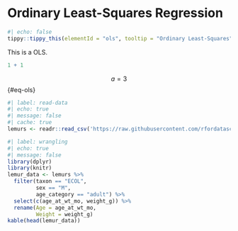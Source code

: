 # Ordinary Least-Squares Regression {#sec-ols}

```r
#| echo: false
tippy::tippy_this(elementId = "ols", tooltip = "Ordinary Least-Squares", animation = "scale")
```

This is a [OLS]{#ols}.

```r
1 + 1
```

$$
\begin{equation}
a = 3
\end{equation}
$$ {#eq-ols}

```r
#| label: read-data
#| echo: true
#| message: false
#| cache: true
lemurs <- readr::read_csv('https://raw.githubusercontent.com/rfordatascience/tidytuesday/master/data/2021/2021-08-24/lemur_data.csv')
```

```r
#| label: wrangling
#| echo: true
#| message: false
library(dplyr)
library(knitr)
lemur_data <- lemurs %>% 
  filter(taxon == "ECOL",
         sex == "M",
         age_category == "adult") %>% 
  select(c(age_at_wt_mo, weight_g)) %>% 
  rename(Age = age_at_wt_mo, 
         Weight = weight_g)
kable(head(lemur_data))
```
